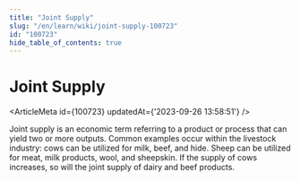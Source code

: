 ```yaml
---
title: "Joint Supply"
slug: "/en/learn/wiki/joint-supply-100723"
id: "100723"
hide_table_of_contents: true
---
```



# Joint Supply

<ArticleMeta id={100723} updatedAt={'2023-09-26 13:58:51'} />
<div className='border-solid border-b border-t-0 my-4 border-[var(--ifm-color-gray-300)]' />

Joint supply is an economic term referring to a product or process that can yield two or more outputs. Common examples occur within the livestock industry: cows can be utilized for milk, beef, and hide. Sheep can be utilized for meat, milk products, wool, and sheepskin. If the supply of cows increases, so will the joint supply of dairy and beef products.
